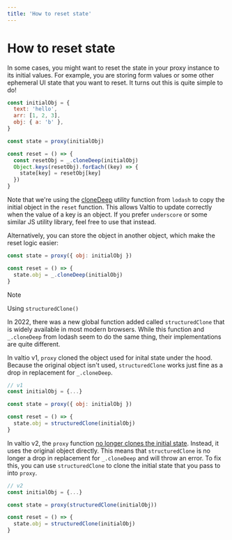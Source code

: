 ```yaml
---
title: 'How to reset state'
---
```


# How to reset state

In some cases, you might want to reset the state in your proxy instance to its initial values. For example, you are storing form values or some other ephemeral UI state that you want to reset. It turns out this is quite simple to do!

```js
const initialObj = {
  text: 'hello',
  arr: [1, 2, 3],
  obj: { a: 'b' },
}

const state = proxy(initialObj)

const reset = () => {
  const resetObj = _.cloneDeep(initialObj)
  Object.keys(resetObj).forEach((key) => {
    state[key] = resetObj[key]
  })
}
```

Note that we're using the [cloneDeep](https://lodash.com/docs/4.17.15#cloneDeep) utility function from `lodash` to copy the initial object in the `reset` function. This allows Valtio to update correctly when the value of a key is an object. If you prefer `underscore` or some similar JS utility library, feel free to use that instead.

Alternatively, you can store the object in another object, which make the reset logic easier:

```js
const state = proxy({ obj: initialObj })

const reset = () => {
  state.obj = _.cloneDeep(initialObj)
}
```

> [!NOTE]
> Using `structuredClone()`

In 2022, there was a new global function added called `structuredClone` that is widely available in most modern browsers. While this function and `_.cloneDeep` from lodash seem to do the same thing, their implementations are quite different.

In valtio v1, `proxy` cloned the object used for inital state under the hood. Because the original object isn't used, `structuredClone` works just fine as a drop in replacement for `_.cloneDeep`.

```js
// v1
const initialObj = {...}

const state = proxy({ obj: initialObj })

const reset = () => {
  state.obj = structuredClone(initialObj)
}
```

In valtio v2, the `proxy` function [no longer clones the initial state]('../guides/migrating-to-v2.mdx'). Instead, it uses the original object directly. This means that `structuredClone` is no longer a drop in replacement for `_.cloneDeep` and will throw an error. To fix this, you can use `structuredClone` to clone the initial state that you pass to into `proxy`.

```js
// v2
const initialObj = {...}

const state = proxy(structuredClone(initialObj))

const reset = () => {
  state.obj = structuredClone(initialObj)
}
```
